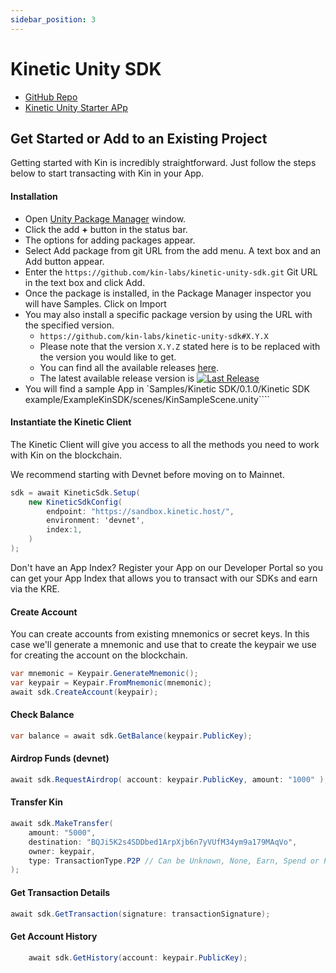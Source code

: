 ```yaml
---
sidebar_position: 3
---
```


# Kinetic Unity SDK

- [GitHub Repo](https://github.com/kin-labs/kinetic-unity-sdk)
- [Kinetic Unity Starter APp](https://github.com/kin-starters/kinetic-unity-starter)

## Get Started or Add to an Existing Project

Getting started with Kin is incredibly straightforward. Just follow the steps below to start transacting with Kin in your App.


#### Installation

* Open [Unity Package Manager](https://docs.unity3d.com/Manual/upm-ui.html) window.
* Click the add **+** button in the status bar.
* The options for adding packages appear.
* Select Add package from git URL from the add menu. A text box and an Add button appear.
* Enter the `https://github.com/kin-labs/kinetic-unity-sdk.git` Git URL in the text box and click Add.
* Once the package is installed, in the Package Manager inspector you will have Samples. Click on Import
* You may also install a specific package version by using the URL with the specified version.
  * `https://github.com/kin-labs/kinetic-unity-sdk#X.Y.X`
  * Please note that the version `X.Y.Z` stated here is to be replaced with the version you would like to get.
  * You can find all the available releases [here](https://github.com/kin-labs/kinetic-unity-sdk/releases).
  * The latest available release version is [![Last Release](https://img.shields.io/github/v/release/kin-labs/kinetic-unity-sdk)](https://github.com/kin-labs/kinetic-unity-sdk/releases/latest)
* You will find a sample App in `Samples/Kinetic SDK/0.1.0/Kinetic SDK example/ExampleKinSDK/scenes/KinSampleScene.unity````


#### Instantiate the Kinetic Client

The Kinetic Client will give you access to all the methods you need to work with Kin on the blockchain.

We recommend starting with Devnet before moving on to Mainnet.

```csharp
sdk = await KineticSdk.Setup(
	new KineticSdkConfig(
		endpoint: "https://sandbox.kinetic.host/",
		environment: 'devnet',
		index:1,
	)
);
```
Don't have an App Index? Register your App on our Developer Portal so you can get your App Index that allows you to transact with our SDKs and earn via the KRE.


#### Create Account
You can create accounts from existing mnemonics or secret keys. In this case we'll generate a mnemonic and use that to create the keypair we use for creating the account on the blockchain.

```csharp
var mnemonic = Keypair.GenerateMnemonic();
var keypair = Keypair.FromMnemonic(mnemonic);
await sdk.CreateAccount(keypair);
```
#### Check Balance
```csharp
var balance = await sdk.GetBalance(keypair.PublicKey);
```
#### Airdrop Funds (devnet)
```csharp
await sdk.RequestAirdrop( account: keypair.PublicKey, amount: "1000" );
```
#### Transfer Kin
```csharp
await sdk.MakeTransfer(
	amount: "5000",
	destination: "BQJi5K2s4SDDbed1ArpXjb6n7yVUfM34ym9a179MAqVo",
	owner: keypair,
	type: TransactionType.P2P // Can be Unknown, None, Earn, Spend or P2P
);
```

#### Get Transaction Details
```csharp
await sdk.GetTransaction(signature: transactionSignature);
```

#### Get Account History
```csharp
    await sdk.GetHistory(account: keypair.PublicKey);
```
